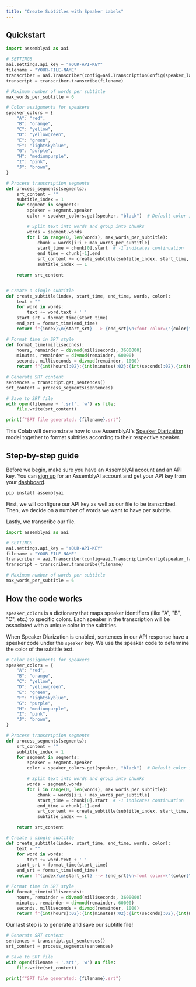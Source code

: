 ```yaml
---
title: "Create Subtitles with Speaker Labels"
---
```


## Quickstart

```python
import assemblyai as aai

# SETTINGS
aai.settings.api_key = "YOUR-API-KEY"
filename = "YOUR-FILE-NAME"
transcriber = aai.Transcriber(config=aai.TranscriptionConfig(speaker_labels=True))
transcript = transcriber.transcribe(filename)

# Maximum number of words per subtitle
max_words_per_subtitle = 6

# Color assignments for speakers
speaker_colors = {
    "A": "red",
    "B": "orange",
    "C": "yellow",
    "D": "yellowgreen",
    "E": "green",
    "F": "lightskyblue",
    "G": "purple",
    "H": "mediumpurple",
    "I": "pink",
    "J": "brown",
}

# Process transcription segments
def process_segments(segments):
    srt_content = ""
    subtitle_index = 1
    for segment in segments:
        speaker = segment.speaker
        color = speaker_colors.get(speaker, "black")  # Default color is black

        # Split text into words and group into chunks
        words = segment.words
        for i in range(0, len(words), max_words_per_subtitle):
            chunk = words[i:i + max_words_per_subtitle]
            start_time = chunk[0].start  # -1 indicates continuation
            end_time = chunk[-1].end
            srt_content += create_subtitle(subtitle_index, start_time, end_time, chunk, color)
            subtitle_index += 1

    return srt_content


# Create a single subtitle
def create_subtitle(index, start_time, end_time, words, color):
    text = ""
    for word in words:
        text += word.text + ' '
    start_srt = format_time(start_time)
    end_srt = format_time(end_time)
    return f"{index}\n{start_srt} --> {end_srt}\n<font color=\"{color}\">{text}</font>\n\n"

# Format time in SRT style
def format_time(milliseconds):
    hours, remainder = divmod(milliseconds, 3600000)
    minutes, remainder = divmod(remainder, 60000)
    seconds, milliseconds = divmod(remainder, 1000)
    return f"{int(hours):02}:{int(minutes):02}:{int(seconds):02},{int(milliseconds):03}"

# Generate SRT content
sentences = transcript.get_sentences()
srt_content = process_segments(sentences)

# Save to SRT file
with open(filename + '.srt', 'w') as file:
    file.write(srt_content)

print(f"SRT file generated: {filename}.srt")
```

This Colab will demonstrate how to use AssemblyAI's [Speaker Diarization](https://www.assemblyai.com/docs/speech-to-text/speaker-diarization) model together to format subtitles according to their respective speaker.

## Step-by-step guide

Before we begin, make sure you have an AssemblyAI account and an API key. You can [sign up](https://www.assemblyai.com/dashboard/signup) for an AssemblyAI account and get your API key from your [dashboard](https://www.assemblyai.com/app/account).

```bash
pip install assemblyai
```

First, we will configure our API key as well as our file to be transcribed. Then, we decide on a number of words we want to have per subtitle.

Lastly, we transcribe our file.

```python
import assemblyai as aai

# SETTINGS
aai.settings.api_key = "YOUR-API-KEY"
filename = "YOUR-FILE-NAME"
transcriber = aai.Transcriber(config=aai.TranscriptionConfig(speaker_labels=True))
transcript = transcriber.transcribe(filename)

# Maximum number of words per subtitle
max_words_per_subtitle = 6
```

## How the code works

`speaker_colors` is a dictionary that maps speaker identifiers (like "A", "B", "C", etc.) to specific colors. Each speaker in the transcription will be associated with a unique color in the subtitles.

When Speaker Diarization is enabled, sentences in our API response have a speaker code under the `speaker` key. We use the speaker code to determine the color of the subtitle text.

```python
# Color assignments for speakers
speaker_colors = {
    "A": "red",
    "B": "orange",
    "C": "yellow",
    "D": "yellowgreen",
    "E": "green",
    "F": "lightskyblue",
    "G": "purple",
    "H": "mediumpurple",
    "I": "pink",
    "J": "brown",
}

# Process transcription segments
def process_segments(segments):
    srt_content = ""
    subtitle_index = 1
    for segment in segments:
        speaker = segment.speaker
        color = speaker_colors.get(speaker, "black")  # Default color is black

        # Split text into words and group into chunks
        words = segment.words
        for i in range(0, len(words), max_words_per_subtitle):
            chunk = words[i:i + max_words_per_subtitle]
            start_time = chunk[0].start  # -1 indicates continuation
            end_time = chunk[-1].end
            srt_content += create_subtitle(subtitle_index, start_time, end_time, chunk, color)
            subtitle_index += 1

    return srt_content

# Create a single subtitle
def create_subtitle(index, start_time, end_time, words, color):
    text = ""
    for word in words:
        text += word.text + ' '
    start_srt = format_time(start_time)
    end_srt = format_time(end_time)
    return f"{index}\n{start_srt} --> {end_srt}\n<font color=\"{color}\">{text}</font>\n\n"

# Format time in SRT style
def format_time(milliseconds):
    hours, remainder = divmod(milliseconds, 3600000)
    minutes, remainder = divmod(remainder, 60000)
    seconds, milliseconds = divmod(remainder, 1000)
    return f"{int(hours):02}:{int(minutes):02}:{int(seconds):02},{int(milliseconds):03}"
```

Our last step is to generate and save our subtitle file!

```python
# Generate SRT content
sentences = transcript.get_sentences()
srt_content = process_segments(sentences)

# Save to SRT file
with open(filename + '.srt', 'w') as file:
    file.write(srt_content)

print(f"SRT file generated: {filename}.srt")
```
